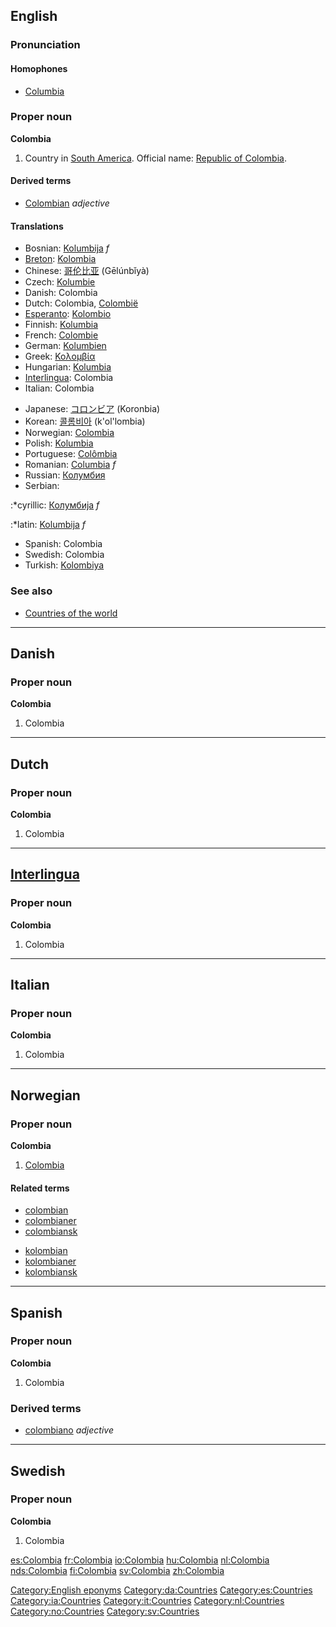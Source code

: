 ==English==

===Pronunciation===
====Homophones====
*[[Columbia]]

===Proper noun===
'''Colombia'''
# Country in [[South America]]. Official name: [[Republic of Colombia]].

====Derived terms====
*[[Colombian]] ''adjective''

====Translations====
{{top}}
*Bosnian: [[Kolumbija]] ''f''
*[[Breton]]: [[Kolombia]]
*Chinese: [[哥伦比亚]] (Gēlúnbǐyà)
*Czech: [[Kolumbie]]
*Danish: Colombia
*Dutch: Colombia, [[Colombië]]
*[[Esperanto]]: [[Kolombio]]
*Finnish: [[Kolumbia]]
*French: [[Colombie]]
*German: [[Kolumbien]]
*Greek: [[Κολομβία]]
*Hungarian: [[Kolumbia]]
*[[Interlingua]]: Colombia
*Italian: Colombia
{{mid}}
*Japanese: [[コロンビア]] (Koronbia)
*Korean: [[콜롬비아]] (k'ol'lombia)
*Norwegian: [[#Norwegian|Colombia]]
*Polish: [[Kolumbia]]
*Portuguese: [[Colômbia]]
*Romanian: [[Columbia]] ''f''
*Russian: [[Колумбия]]
*Serbian:
:*cyrillic: [[Колумбија]] ''f''
:*latin: [[Kolumbija]] ''f''
*Spanish: Colombia
*Swedish: Colombia
*Turkish: [[Kolombiya]]
{{bottom}}

===See also===
*[[Countries of the world]]

----

==Danish==

===Proper noun===
'''Colombia'''
#Colombia

----

==Dutch==

===Proper noun===
'''Colombia'''
#Colombia

----

==[[Interlingua]]==

===Proper noun===
'''Colombia'''
#Colombia

----

==Italian==

===Proper noun===
'''Colombia'''
#Colombia

----

==Norwegian==

===Proper noun===
'''Colombia'''
#[[#English|Colombia]]

====Related terms====
{{top}}
*[[colombian]]
*[[colombianer]]
*[[colombiansk]]
{{mid}}
*[[kolombian]]
*[[kolombianer]]
*[[kolombiansk]]
{{bottom}}

----

==Spanish==

===Proper noun===
'''Colombia'''
#Colombia

===Derived terms===
*[[colombiano]] ''adjective''

----

==Swedish==

===Proper noun===
'''Colombia'''
#Colombia

[[Category:English eponyms]]
[[Category:da:Countries]]
[[Category:es:Countries]]
[[Category:ia:Countries]]
[[Category:it:Countries]]
[[Category:nl:Countries]]
[[Category:no:Countries]]
[[Category:sv:Countries]]

[[es:Colombia]]
[[fr:Colombia]]
[[io:Colombia]]
[[hu:Colombia]]
[[nl:Colombia]]
[[nds:Colombia]]
[[fi:Colombia]]
[[sv:Colombia]]
[[zh:Colombia]]
